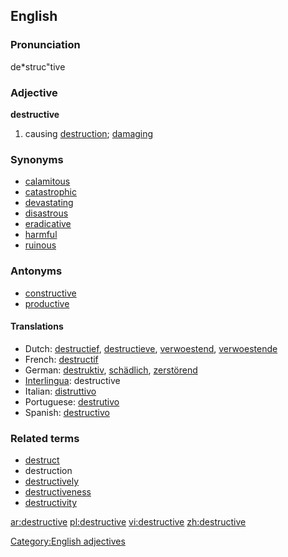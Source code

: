 ==English==

===Pronunciation===
de*struc"tive

===Adjective===
'''destructive'''

# causing [[destruction]]; [[damage|damaging]]

===Synonyms===
* [[calamitous]]
* [[catastrophic]]
* [[devastate|devastating]]
* [[disastrous]]
* [[eradicative]]
* [[harmful]]
* [[ruinous]]

===Antonyms===
* [[constructive]]
* [[productive]]

====Translations====
*Dutch: [[destructief]], [[destructieve]], [[verwoestend]], [[verwoestende]]
*French: [[destructif]]
*German: [[destruktiv]], [[schädlich]], [[zerstörend]]
*[[Interlingua]]: destructive
*Italian: [[distruttivo]]
*Portuguese: [[destrutivo]]
*Spanish: [[destructivo]]

===Related terms===
* [[destruct]]
* destruction
* [[destructively]]
* [[destructiveness]]
* [[destructivity]]

[[Category:English adjectives]]

[[ar:destructive]]
[[pl:destructive]]
[[vi:destructive]]
[[zh:destructive]]